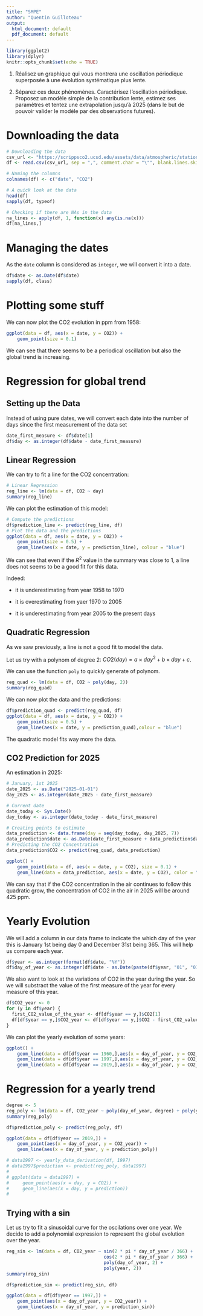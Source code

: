 ```yaml
---
title: "SMPE"
author: "Quentin Guilloteau"
output:
  html_document: default
  pdf_document: default
---
```


```r
library(ggplot2)
library(dplyr)
knitr::opts_chunk$set(echo = TRUE)
```

1. Réalisez un graphique qui vous montrera une oscillation périodique superposée à une évolution systématique plus lente.

2. Séparez ces deux phénomènes. Caractérisez l'oscillation périodique. Proposez un modèle simple de la contribution lente, estimez ses paramètres et tentez une extrapolation jusqu'à 2025 (dans le but de pouvoir valider le modèle par des observations futures).

# Downloading the data

```r
# Downloading the data
csv_url <- "https://scrippsco2.ucsd.edu/assets/data/atmospheric/stations/in_situ_co2/weekly/weekly_in_situ_co2_mlo.csv"
df <- read.csv(csv_url, sep = ",", comment.char = "\"", blank.lines.skip=TRUE, strip.white=TRUE, skip=44, header=FALSE)

# Naming the columns
colnames(df) <- c("date", "CO2")

# A quick look at the data
head(df)
sapply(df, typeof)

# Checking if there are NAs in the data
na_lines <- apply(df, 1, function(x) any(is.na(x)))
df[na_lines,]
```
# Managing the dates

As the ``date`` column is considered as ``integer``, we will convert it into a date.

```r
df$date <- as.Date(df$date)
sapply(df, class)
```

# Plotting some stuff

We can now plot the CO2 evolution in ppm from 1958:
```r
ggplot(data = df, aes(x = date, y = CO2)) +
    geom_point(size = 0.1)
```

We can see that there seems to be a periodical oscillation but also the global trend is increasing.

# Regression for global trend

## Setting up the Data

Instead of using pure dates, we will convert each date into the number of days since the first measurement of the data set
```r
date_first_measure <- df$date[1]
df$day <- as.integer(df$date - date_first_measure)
```

## Linear Regression

We can try to fit a line for the CO2 concentration:

```r
# Linear Regression
reg_line <- lm(data = df, CO2 ~ day)
summary(reg_line)
```

We can plot the estimation of this model:

```r
# Compute the predictions
df$prediction_line <- predict(reg_line, df)
# Plot the data and the predictions
ggplot(data = df, aes(x = date, y = CO2)) +
    geom_point(size = 0.5) +
    geom_line(aes(x = date, y = prediction_line), colour = "blue")
```

We can see that even if the $R^2$ value in the summary was close to 1, a line does not seems to be a good fit for this data.

Indeed:

* it is underestimating from year 1958 to 1970
 
* it is overestimating from yaer 1970 to 2005

* it is underestimating from year 2005 to the present days

## Quadratic Regression

As we saw previously, a line is not a good fit to model the data.

Let us try with a polynom of degree 2: $CO2(day) = a \times day^2 + b \times day + c$.

We can use the function ``poly`` to quickly generate of polynom.

```r
reg_quad <- lm(data = df, CO2 ~ poly(day, 2))
summary(reg_quad)
```

We can now plot the data and the predictions:

```r
df$prediction_quad <- predict(reg_quad, df)
ggplot(data = df, aes(x = date, y = CO2)) +
    geom_point(size = 0.5) +
    geom_line(aes(x = date, y = prediction_quad),colour = "blue")
```

The quadratic model fits way more the data.

## CO2 Prediction for 2025

An estimation in 2025:

```r
# January, 1st 2025
date_2025 <- as.Date("2025-01-01")
day_2025 <- as.integer(date_2025 - date_first_measure)

# Current date
date_today <- Sys.Date()
day_today <- as.integer(date_today - date_first_measure)

# Creating points to estimate
data_prediction <- data.frame(day = seq(day_today, day_2025, 7))
data_prediction$date <- as.Date(date_first_measure + data_prediction$day)
# Predicting the CO2 Concentration
data_prediction$CO2 <- predict(reg_quad, data_prediction)

ggplot() +
    geom_point(data = df, aes(x = date, y = CO2), size = 0.1) +
    geom_line(data = data_prediction, aes(x = date, y = CO2), color = "red")
```

We can say that if the CO2 concentration in the air continues to follow this quadratic grow, the concentration of CO2 in the air in 2025 will be around 425 ppm.

# Yearly Evolution

We will add a column in our data frame to indicate the which day of the year this is January 1st being day 0 and December 31st being 365.
This will help us compare each year.

```r
df$year <- as.integer(format(df$date, "%Y"))
df$day_of_year <- as.integer(df$date - as.Date(paste(df$year, "01", "01", sep = "-")))
```

We also want to look at the variations of CO2 in the year during the year.
So we will substract the value of the first measure of the year for every measure of this year.

```r
df$CO2_year <- 0
for (y in df$year) {
  first_CO2_value_of_the_year <- df[df$year == y,]$CO2[1]
  df[df$year == y,]$CO2_year <- df[df$year == y,]$CO2 - first_CO2_value_of_the_year
}
```


We can plot the yearly evolution of some years:
```r
ggplot() +
    geom_line(data = df[df$year == 1960,],aes(x = day_of_year, y = CO2_year), color = "green") +
    geom_line(data = df[df$year == 1997,],aes(x = day_of_year, y = CO2_year), color = "blue") +
    geom_line(data = df[df$year == 2019,],aes(x = day_of_year, y = CO2_year), color = "red")
```

# Regression for a yearly trend

```r
degree <- 5
reg_poly <- lm(data = df, CO2_year ~ poly(day_of_year, degree) + poly(year, 2))
summary(reg_poly)

```

```r
df$prediction_poly <- predict(reg_poly, df)

ggplot(data = df[df$year == 2019,]) +
    geom_point(aes(x = day_of_year, y = CO2_year)) +
    geom_line(aes(x = day_of_year, y = prediction_poly))

# data1997 <- yearly_data_derivation(df, 1997)
# data1997$prediction <- predict(reg_poly, data1997)
# 
# ggplot(data = data1997) +
#     geom_point(aes(x = day, y = CO2)) +
#     geom_line(aes(x = day, y = prediction))
# 
```

## Trying with a sin

Let us try to fit a sinusoidal curve for the oscilations over one year.
We decide to add a polynomial expression to represent the global evolution over the year.
```r
reg_sin <- lm(data = df, CO2_year ~ sin(2 * pi * day_of_year / 366) +
                                    cos(2 * pi * day_of_year / 366) +
                                    poly(day_of_year, 2) +
                                    poly(year, 2))
summary(reg_sin)
```

```r

df$prediction_sin <- predict(reg_sin, df)

ggplot(data = df[df$year == 1997,]) +
    geom_point(aes(x = day_of_year, y = CO2_year)) +
    geom_line(aes(x = day_of_year, y = prediction_sin))

```
